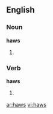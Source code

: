 ==English==

===Noun===
'''haws'''

# {{plural of|[[haw]]}}

===Verb===
'''haws'''

# {{third-person singular of|[[haw]]}}

[[ar:haws]]
[[vi:haws]]